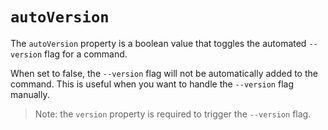 # `autoVersion`

The `autoVersion` property is a boolean value that toggles the automated `--version` flag for a command.

When set to false, the `--version` flag will not be automatically added to the command. This is useful when you want to handle the `--version` flag manually.

> Note: the `version` property is required to trigger the `--version` flag.